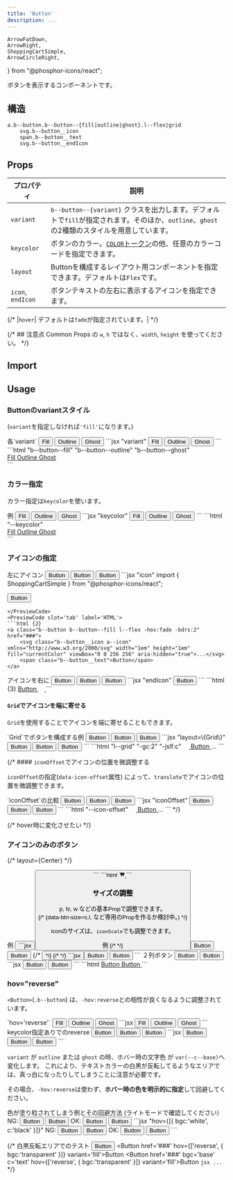 ```yaml
---
title: 'Button'
description: ...
---
```


	ArrowFatDown,
	ArrowRight,
	ShoppingCartSimple,
	ArrowCircleRight,
} from "@phosphor-icons/react";

ボタンを表示するコンポーネントです。


## 構造
```pug
a.b--button.b--button--{fill|outline|ghost}.l--flex|grid
	svg.b--button__icon
	span.b--button__text
	svg.b--button__endIcon
```


## Props

| プロパティ | 説明 |
|---|---|
|`variant`| `b--button--{variant}` クラスを出力します。デフォルトで`fill`が指定されます。そのほか、`outline`、`ghost`の2種類のスタイルを用意しています。|
|`keycolor`| ボタンのカラー。[`COLOR`トークン](/ja/css/tokens/#color)の他、任意のカラーコードを指定できます。|
|`layout`| Buttonを構成するレイアウト用コンポーネントを指定できます。デフォルトは`Flex`です。|
|`icon`, `endIcon` | ボタンテキストの左右に表示するアイコンを指定できます。|

{/* |`hover`| デフォルトは`fade`が指定されています。| */}


{/* ## 注意点
Common Props の `w`, `h` ではなく、`width`, `height` を使ってください。 */}


## Import

<ImportCode component='Button' />


## Usage

### Buttonのvariantスタイル

(`variant`を指定しなければ`'fill'`になります。)


<Preview>
	<PreviewTitle>各`variant`</PreviewTitle>
	<PreviewArea resize p='20'>
		<Cluster g='20'>
			<Button href='###' variant='fill'>Fill</Button>
			<Button href='###' variant='outline'>Outline</Button>
			<Button href='###' variant='ghost'>Ghost</Button>
		</Cluster>
	</PreviewArea>
	<PreviewCode slot='tab' label='JSX'>
		```jsx "variant"
		<Cluster g='20'>
			<Button href='###' variant='fill'>Fill</Button>
			<Button href='###' variant='outline'>Outline</Button>
			<Button href='###' variant='ghost'>Ghost</Button>
		</Cluster>
		```
	</PreviewCode>
	<PreviewCode slot='tab' label='HTML'>
		```html "b--button--fill" "b--button--outline" "b--button--ghost"
		<div class="l--flex l--flex--cluster -g:20">
			<a class="b--button b--button--fill l--flex -hov:fade" href="###">
				<span class="b--button__text">Fill</span>
			</a>
			<a class="b--button b--button--outline l--flex -hov:fade" href="###">
				<span class="b--button__text">Outline</span>
			</a>
			<a class="b--button b--button--ghost l--flex -hov:fade" href="###">
				<span class="b--button__text">Ghost</span>
			</a>
		</div>
		```
	</PreviewCode>
</Preview>



### カラー指定

カラー指定は`keycolor`を使います。

<Preview>
	<PreviewTitle>例</PreviewTitle>
	<PreviewArea resize p='20'>
		<Cluster g='20'>
			<Button href='###' variant='fill' bdrs='2' keycolor='main'>Fill</Button>
			<Button href='###' variant='outline' bdrs='2' keycolor='accent' hov='reverse'>Outline</Button>
			<Button href='###' variant='ghost' bdrs='2' keycolor='#639d20' hov='reverse'>Ghost</Button>
		</Cluster>
	</PreviewArea>
	<PreviewCode slot='tab' label='JSX'>
		```jsx "keycolor"
		<Cluster g='20'>
			<Button href='###' variant='fill' bdrs='2' keycolor='main'>Fill</Button>
			<Button href='###' variant='outline' bdrs='2' keycolor='accent' hov='reverse'>Outline</Button>
			<Button href='###' variant='ghost' bdrs='2' keycolor='#639d20' hov='reverse'>Ghost</Button>
		</Cluster>
		```
	</PreviewCode>
	<PreviewCode slot='tab' label='HTML'>
		```html "--keycolor"
		<div class="l--flex l--flex--cluster -g:20">
			<a class="b--button b--button--fill l--flex -hov:fade -bdrs:2" style="--keycolor:var(--c--main)" href="###">
				<span class="b--button__text">Fill</span>
			</a>
			<a class="b--button b--button--outline l--flex -hov:reverse -bdrs:2" style="--keycolor:var(--c--accent)" href="###">
				<span class="b--button__text">Outline</span>
			</a>
			<a class="b--button b--button--ghost l--flex -hov:reverse -bdrs:2" style="--keycolor:#639d20" href="###">
				<span class="b--button__text">Ghost</span>
			</a>
		</div>
		```
	</PreviewCode>
</Preview>


### アイコンの指定

<Preview>
	<PreviewTitle>左にアイコン</PreviewTitle>
	<PreviewArea resize p='20'>
		<Cluster g='20'>
			<Button href='###' icon={ShoppingCartSimple} bdrs='2'>Button</Button>
			<Button href='###' icon={ShoppingCartSimple} variant='outline' bdrs='2'>Button</Button>
			<Button href='###' icon={ShoppingCartSimple} variant='ghost' bdrs='2'>Button</Button>
		</Cluster>
	</PreviewArea>
<PreviewCode slot='tab' label='JSX'>
```jsx "icon"
import { ShoppingCartSimple } from "@phosphor-icons/react";

<Button href='###' icon={ShoppingCartSimple} bdrs='2'>Button</Button>
```
</PreviewCode>
<PreviewCode slot='tab' label='HTML'>
```html {2}
<a class="b--button b--button--fill l--flex -hov:fade -bdrs:2" href="###">
	<svg class="b--button__icon a--icon" xmlns="http://www.w3.org/2000/svg" width="1em" height="1em" fill="currentColor" viewBox="0 0 256 256" aria-hidden="true">...</svg>
	<span class="b--button__text">Button</span>
</a>
```
</PreviewCode>
</Preview>

<Preview>
	<PreviewTitle>アイコンを右に</PreviewTitle>
	<PreviewArea resize p='20'>
		<Cluster g='20'>
			<Button href='###' endIcon={ArrowRight} bdrs='99'>Button</Button>
			<Button href='###' endIcon={ArrowRight} variant='outline' bdrs='99'>Button</Button>
			<Button href='###' endIcon={ArrowRight} variant='ghost' bdrs='99'>Button</Button>
		</Cluster>
	</PreviewArea>
	<PreviewCode slot='tab' label='JSX'>
	```jsx "endIcon"
	<Button href='###' endIcon={ArrowRight} bdrs='99'>Button</Button>
	```
	</PreviewCode>
	<PreviewCode slot='tab' label='HTML'>
	```html {3}
	<a class="b--button b--button--fill l--flex -hov:fade -bdrs:99" href="###">
		<span class="b--button__text">Button</span>
		<svg class="b--button__endIcon a--icon" xmlns="http://www.w3.org/2000/svg" width="1em" height="1em" fill="currentColor" viewBox="0 0 256 256" aria-hidden="true">...</svg>
	</a>
	```
	</PreviewCode>
</Preview>




#### `Grid`でアイコンを端に寄せる

`Grid`を使用することでアイコンを端に寄せることもできます。


<Preview>
	<PreviewTitle>`Grid`でボタンを構成する例</PreviewTitle>
	<PreviewArea resize p='20' isFlow='20'>
			<Button layout={Grid} href='###' icon={ShoppingCartSimple} maxW='25rem'>Button</Button>
			<Button layout={Grid} href='###' endIcon={ArrowRight} maxW='25rem'>Button</Button>
			<Button layout={Grid} href='###' icon={ShoppingCartSimple} endIcon={ArrowRight} maxW='25rem'>Button</Button>
	</PreviewArea>
	<PreviewCode slot='tab' label='JSX'>
		```jsx "layout=\{Grid\}"
		<Button layout={Grid} href='###' icon={ShoppingCartSimple} maxW='25rem'>Button</Button>
		<Button layout={Grid} href='###' endIcon={ArrowRight} maxW='25rem'>Button</Button>
		<Button layout={Grid} href='###' icon={ShoppingCartSimple} endIcon={ArrowRight} maxW='25rem'>Button</Button>
		```
	</PreviewCode>
	<PreviewCode slot='tab' label='HTML'>
		```html "l--grid" "-gc:2" "-jslf:c"
		<a class="b--button b--button--fill l--grid -hov:fade -maxW:" style="--maxW:25rem" href="###">
			<svg class="b--button__icon a--icon" xmlns="http://www.w3.org/2000/svg" width="1em" height="1em" fill="currentColor" viewBox="0 0 256 256" aria-hidden="true">...</svg>
			<span class="b--button__text">Button</span>
		</a>
		...
		```
	</PreviewCode>
</Preview>


{/* #### `iconOffset`でアイコンの位置を微調整する

`iconOffset`の指定(`data-icon-offset`属性) によって、`translate`でアイコンの位置を微調整できます。

<Preview>
	<PreviewTitle>`iconOffset`の比較</PreviewTitle>
	<PreviewArea resize p='20' isFlow='s'>
		<Button href='###' icon={ShoppingCartSimple}>Button</Button>
		<Button href='###' iconOffset="20%" icon={ShoppingCartSimple}>Button</Button>
		<Button href='###' iconOffset="-20%" icon={ShoppingCartSimple}>Button</Button>
	</PreviewArea>
	<PreviewCode slot='tab' label='JSX'>
		```jsx "iconOffset"
		<Button href='###' icon={ShoppingCartSimple}>Button</Button>
		<Button href='###' iconOffset="20%" icon={ShoppingCartSimple}>Button</Button>
		<Button href='###' iconOffset="-20%" icon={ShoppingCartSimple}>Button</Button>
		```
	</PreviewCode>
	<PreviewCode slot='tab' label='HTML'>
		```html "--icon-offset"
		<a class="b--button b--button--fill l--flex -hov:fade" style="--icon-offset:20%" href="###">
			<svg class="b--button__icon a--icon" xmlns="http://www.w3.org/2000/svg" width="1em" height="1em" fill="currentColor" viewBox="0 0 256 256" aria-hidden="true">...</svg>
			<span class="b--button__text">Button</span>
		</a>
		...
		```
	</PreviewCode>
</Preview> */}

{/* hover時に変化させたい */}


### アイコンのみのボタン


{/* layout={Center} */}

<Preview>
	<PreviewTitle>例</PreviewTitle>
	<PreviewArea resize p='20'>
		<Button href='###' icon={{as:ShoppingCartSimple, weight:'fill'}} w='fit' p='20' bdrs='2' /> 
	</PreviewArea>
	<PreviewCode slot='tab' label='JSX'>
		```jsx
		<Button href='###' icon={{as:ShoppingCartSimple, weight:'fill'}} w='fit' p='20' bdrs='2' /> 
		```
	</PreviewCode>
	<PreviewCode slot='tab' label='HTML'>
		```html
		<a class="b--button b--button--fill l--center -hov:fade -w:fit -p:20 -bdrs:2" href="###">
			<svg xmlns="http://www.w3.org/2000/svg" width="1em" height="1em" fill="currentColor" viewBox="0 0 256 256" class="b--button__icon a--icon" aria-hidden="true"><path d="M239.71,74.14l-25.64,92.28A24.06,24.06,0,0,1,191,184H92.16A24.06,24.06,0,0,1,69,166.42L33.92,40H16a8,8,0,0,1,0-16H40a8,8,0,0,1,7.71,5.86L57.19,64H232a8,8,0,0,1,7.71,10.14ZM88,200a16,16,0,1,0,16,16A16,16,0,0,0,88,200Zm104,0a16,16,0,1,0,16,16A16,16,0,0,0,192,200Z"></path></svg>
		</a>
		```
	</PreviewCode>
</Preview>


### サイズの調整

p, fz, w などの基本Propで調整できます。  
{/* (data-btn-size=s,l, など専用のPropを作るか検討中。) */}

iconのサイズは、`iconScale`でも調整できます。

<Preview>
	<PreviewTitle>例</PreviewTitle>
	<PreviewArea resize p='20'>
		{/* <Flex g='20'> */}
		<Button href='###' w='fit' fz='xs' bdrs='2' endIcon={ArrowRight}>Button</Button>
		<Button layout={Grid} href='###' maxW='25rem' py='20' px='30' bdrs='2' endIcon={ArrowRight} iconScale='1.25'>Button</Button>
		{/* <Button href='###' w='fit' fz='xl' p='20' bdrs='2' icon={ShoppingCartSimple} /> */}
		{/* </Flex> */}
	</PreviewArea>
	<PreviewCode>
		```jsx
		<Button href='###' w='fit' fz='xs' bdrs='2' endIcon={ArrowRight}>Button</Button>
		<Button layout={Grid} href='###' maxW='25rem' py='20' px='30' bdrs='2' endIcon={ArrowRight} iconScale='1.25'>Button</Button>
		```
	</PreviewCode>
</Preview>


<Preview>
	<PreviewTitle>２列ボタン</PreviewTitle>
	<PreviewArea resize p='20'>
		<Flex g='20'>
			<Button href='###' w='50%'>Button</Button>
			<Button href='###' variant='outline' w='50%'>Button</Button>
		</Flex>
	</PreviewArea>
	<PreviewCode slot='tab' label='JSX'>
	```jsx
	<Flex g='20'>
		<Button href='###' w='50%'>Button</Button>
		<Button href='###' variant='outline' w='50%'>Button</Button>
	</Flex>
	```
	</PreviewCode>
	<PreviewCode slot='tab' label='HTML'>
	```html
	<a class="b--button b--button--fill l--flex -hov:fade -w:" style="--w:50%" href="###">
		<span class="b--button__text">Button</span>
	</a>
	<a class="b--button b--button--outline l--flex -hov:fade -w:" style="--w:50%" href="###">
		<span class="b--button__text">Button</span>
	</a>
	```
	</PreviewCode>
</Preview>


### hov="reverse"

`<Button>`(`.b--button`) は、`-hov:reverse`との相性が良くなるように調整されています。


<Preview>
	<PreviewTitle>`hov='reverse'`</PreviewTitle>
	<PreviewArea resize p='20'>
		<Cluster g='20'>
			<Button href='###' hov='reverse'>Fill</Button>
			<Button href='###' hov='reverse' variant='outline'>Outline</Button>
			<Button href='###' hov='reverse' variant='ghost'>Ghost</Button>
		</Cluster>
	</PreviewArea>
	<PreviewCode>
		```jsx
		<Cluster g='20'>
			<Button href='###' hov='reverse'>Fill</Button>
			<Button href='###' hov='reverse' variant='outline'>Outline</Button>
			<Button href='###' hov='reverse' variant='ghost'>Ghost</Button>
		</Cluster>
		```
	</PreviewCode>
</Preview>

<Preview>
	<PreviewTitle>keycolor指定ありでのreverse</PreviewTitle>
	<PreviewArea resize p='20'>
		<Cluster g='20'>
			<Button href='###' hov='reverse' keycolor='main'>Button</Button>
			<Button href='###' hov='reverse' variant='outline' keycolor='purple'>Button</Button>
			<Button href='###' hov='reverse' variant='ghost' keycolor='#639d20' bgc='#eee'>Button</Button>
		</Cluster>
	</PreviewArea>
	<PreviewCode>
		```jsx
		<Cluster g='20'>
			<Button href='###' hov='reverse' keycolor='main'>Button</Button>
			<Button href='###' hov='reverse' variant='outline' keycolor='purple'>Button</Button>
			<Button href='###' hov='reverse' variant='ghost' keycolor='#639d20' bgc='#eee'>Button</Button>
		</Cluster>
		```
	</PreviewCode>
</Preview>

<br />

`variant` が `outline` または `ghost` の時、ホバー時の文字色 が `var(--c--base)`へ変化します。
<Callout type='warning'>
これにより、テキストカラーの白黒が反転してるようなエリアでは、真っ白になったりしてしまうことに注意が必要です。
</Callout>

その場合、`-hov:reverse`は使わず、**ホバー時の色を明示的に指定**して回避してください。

<Preview>
	<PreviewTitle>色が塗り粒されてしまう例とその回避方法 (ライトモードで確認してください）</PreviewTitle>
	<PreviewArea p='20'>
		<Frame hasGutter py='50' pos='r' c='white'>
			<Media isLayer src='/img/img-3.jpg' alt='' width='960' height='640' z='-1'/>
			<Layer bgc='black:50%' z='-1'/>
			<Cluster g='20'>
				<Text>NG:</Text>
				<Button href='###' keycolor='white' hov='reverse' variant='outline'>Button</Button>
				<Button href='###' keycolor='white' hov='reverse' variant='ghost'>Button</Button>
			</Cluster>
			<Spacer h='50' />
			<Cluster g='20'>
				<Text>OK:</Text>
				<Button href='###' keycolor='white' hov={[{ bgc:'white', c:'black' }]} variant='outline'>Button</Button>
				<Button href='###' keycolor='white' hov={[{ bgc:'white', c:'black' }]} variant='ghost'>Button</Button>
			</Cluster>
		</Frame>
	</PreviewArea>
	<PreviewCode>
		```jsx "hov={[{ bgc:'white', c:'black' }]}"
		<Frame hasGutter py='50' pos='r' c='white'>
			<Media isLayer src='/img/img-3.jpg' alt='' width='960' height='640' z='-1'/>
			<Layer bgc='black:50%' z='-1'/>
			<Cluster g='20'>
				<Text>NG:</Text>
				<Button href='###' keycolor='white' hov='reverse' variant='outline'>Button</Button>
				<Button href='###' keycolor='white' hov='reverse' variant='ghost'>Button</Button>
			</Cluster>
			<Spacer h='50' />
			<Cluster g='20'>
				<Text>OK:</Text>
				<Button href='###' keycolor='white' hov={[{ bgc:'white', c:'black' }]} variant='outline'>Button</Button>
				<Button href='###' keycolor='white' hov={[{ bgc:'white', c:'black' }]} variant='ghost'>Button</Button>
			</Cluster>
		</Frame>
		```
	</PreviewCode>
</Preview>


{/* <Preview>
	<PreviewTitle>白黒反転エリアでのテスト</PreviewTitle>
	<PreviewArea resize p='20'>
		<Box p='40' pos='r' c='base'>
			<Media isLayer src='/img.jpg' alt='' width='960' height='640' z='-1'/>
			<Layer blur='4px' bgc='black:50%' z='-1'/>
			<Dummy />
			<Cluster mbs={30} g='20'>
				<Button href='###' hov='reverse' variant='fill'>Button</Button>
				<Button href='###' hov={['reverse', { bgc:'transparent' }]} variant='fill'>Button</Button>
				<Button href='###' bgc='base' c='text' hov={['reverse', { bgc:'transparent' }]} variant='fill'>Button</Button>
			</Cluster>
		</Box>
	</PreviewArea>
	<PreviewCode>
		```jsx
		...
		```
	</PreviewCode>
</Preview> */}


